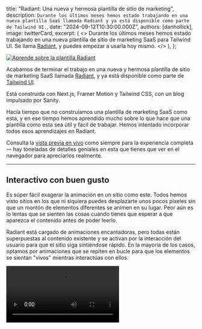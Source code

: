 
  title: "Radiant: Una nueva y hermosa plantilla de sitio de marketing",
  description: `Durante los últimos meses hemos estado trabajando en una nueva plantilla SaaS llamada Radiant y ya está disponible como parte de Tailwind UI.`,
  date: "2024-09-12T10:30:00.000Z",
  authors: [danhollick],
  image: twitterCard,
  excerpt: (
    <>
      Durante los últimos meses hemos estado trabajando en una nueva plantilla de sitio de marketing SaaS para Tailwind UI. Se
      llama <a href="https://tailwindui.com/templates/radiant">Radiant</a>, y puedes empezar a usarla hoy mismo.
    </>
  ),
};

<a href="https://tailwindui.com/templates/radiant">
  <Image src={template} alt="Aprende sobre la plantilla Radiant" />
</a>

Acabamos de terminar el trabajo en una nueva y hermosa plantilla de sitio de marketing SaaS llamada [Radiant](https://tailwindui.com/templates/radiant), y ya está disponible como parte de [Tailwind UI](https://tailwindui.com).

Está construida con Next.js, Framer Motion y Tailwind CSS, con un blog impulsado por Sanity.

Hacía tiempo que no construíamos una plantilla de marketing SaaS como esta, y en ese tiempo hemos aprendido mucho sobre lo que hace que una plantilla como esta sea útil y fácil de trabajar. Hemos intentado incorporar todos esos aprendizajes en Radiant.

Consulta la [vista previa en vivo](https://radiant.tailwindui.com) como siempre para la experiencia completa — hay toneladas de detalles geniales en esta que tienes que ver en el navegador para apreciarlos realmente.

---

## Interactivo con buen gusto

Es súper fácil exagerar la animación en un sitio como este. Todos hemos visto sitios en los que ni siquiera puedes desplazarte unos pocos píxeles sin que un montón de elementos diferentes se animen en su lugar. Peor aún es lo lentas que se sienten las cosas cuando tienes que esperar a que aparezca el contenido antes de poder leerlo.

Radiant está cargado de animaciones encantadoras, pero todas están superpuestas al contenido existente y se activan por la interacción del usuario para que el sitio siga sintiéndose rápido. En la mayoría de los casos, optamos por animaciones que se repiten en bucle para que los elementos se sientan "vivos" mientras interactúas con ellos.

<Video src="https://assets.tailwindcss.com/blog/2024-09-12-radiant-a-beautiful-new-marketing-site-template/scheduling-animation.mp4" />

Usamos [Framer Motion](https://www.framer.com/motion/) para casi todas las animaciones. Es declarativo, lo que facilita la creación de nuestras propias APIs para animaciones complejas que otras personas pueden personalizar sin mucho esfuerzo.

Sin embargo, tiene algunos inconvenientes que hay que solucionar. Por ejemplo, cuando tienes múltiples elementos animándose independientemente, es molesto pasar un estado hover a cada hijo. Terminamos aprovechando la propagación de variantes de Framer para que esto funcione — un evento hover desencadena un cambio de variante en el padre que se propaga a los hijos porque comparten las mismas claves de variante.

```jsx
// [!code filename:bento-card.tsx]
export function BentoCard() {
  return (
    // [!code highlight:7]
    <motion.div
      initial="idle"
      whileHover="active"
      variants={{ idle: {}, active: {} }}
      data-dark={dark ? "true" : undefined}
    >
      /* ... */
    </motion.div>
  );
}
```

No hay diferencia entre las variantes en el padre, por lo que en realidad no cambia, pero los hijos aún reciben una señal para cambiar de variantes en hover, incluso si están profundamente anidados.

```jsx
// [!code filename:map.tsx]
function Marker({
  src,
  top,
  offset,
  delay,
}: {
  src: string
  top: number
  offset: number
  delay: number
}) {
  return (
    <motion.div
      variants={{
        // [!code highlight:3]
        idle: { scale: 0, opacity: 0, rotateX: 0, rotate: 0, y: 0 },
        active: { y: [-20, 0, 4, 0], scale: [0.75, 1], opacity: [0, 1] },
      }}
      transition={{ duration: 0.25, delay, ease: 'easeOut' }}
      style={{ '--offset': `${offset}px`, top } as React.CSSProperties}
      className="absolute left-[calc(50%+var(--offset))] size-[38px] drop-shadow-[0_3px_1px_rgba(0,0,0,.15)]"
    >
      /* ... */
    </motion.div>
  )
}

/* ... */
```

La animación de la línea de tiempo del logo es un poco diferente, porque queríamos que los logos se detuvieran en su posición actual cuando dejas de pasar el mouse sobre ellos, en lugar de volver a su posición original. Esto no funciona muy bien con el enfoque de Framer de especificar estados iniciales y finales, por lo que en realidad fue más fácil construir esto en CSS.

<Video src="https://assets.tailwindcss.com/blog/2024-09-12-radiant-a-beautiful-new-marketing-site-template/logo-timeline.mp4" />

Aprovecha el hecho de que puedes establecer un valor negativo de `animation-delay` para compensar la posición inicial del elemento. De esa manera, todos los logos comparten los mismos keyframes de animación, pero pueden comenzar en diferentes posiciones y tener diferentes duraciones.

```jsx
// [!code filename:logo-timeline.tsx]
function Logo({
  label,
  src,
  className,
}: {
  label: string
  src: string
  className: string
}) {
  return (
    <div
      className={clsx(
        className,
        'absolute top-2 grid grid-cols-[1rem,1fr] items-center gap-2 whitespace-nowrap px-3 py-1',
        'rounded-full bg-gradient-to-t from-gray-800 from-50% to-gray-700 ring-1 ring-inset ring-white/10',
        // [!code highlight:2]
        '[--move-x-from:-100%] [--move-x-to:calc(100%+100cqw)] [animation-iteration-count:infinite] [animation-name:move-x] [animation-play-state:paused] [animation-timing-function:linear] group-hover:[animation-play-state:running]',
      )}
    >
      <img alt="" src={src} className="size-4" />
      <span className="text-sm/6 font-medium text-white">{label}</span>
    </div>
  )
}

export function LogoTimeline() {
  return (
    /* ... */
    <Row>
      <Logo
        label="Loom"
        src="./logo-timeline/loom.svg"
        // [!code highlight:2]
        className="[animation-delay:-26s] [animation-duration:30s]"
      />
      <Logo
        label="Gmail"
        src="./logo-timeline/gmail.svg"
        // [!code highlight:2]
        className="[animation-delay:-8s] [animation-duration:30s]"
      />
    </Row>
    /* ... */
```

Este enfoque significa que no necesitamos rastrear el estado de reproducción en JavaScript, podemos simplemente usar una clase `group-hover:[animation-play-state:running]` para iniciar la animación cuando se pasa el mouse sobre el padre.

Como quizás hayas notado, estamos usando un montón de propiedades arbitrarias para propiedades individuales de `animation` en este componente, ya que estas utilidades no existen en Tailwind hoy. Esto es lo bueno de construir estas plantillas — nos ayuda a encontrar puntos ciegos en Tailwind CSS. Quién sabe, ¡quizás veamos estas utilidades agregadas para la v4.0!

---

## Deliberadamente reutilizable

La parte más difícil de diseñar una plantilla SaaS como esta es idear elementos interactivos que la gente pueda aplicar a su propio producto sin demasiado esfuerzo. No hay nada peor que comprar una plantilla y darse cuenta de que es tan específica para el contenido de ejemplo que en realidad no puedes usarla para tu propio proyecto.

<Video src="https://assets.tailwindcss.com/blog/2024-09-12-radiant-a-beautiful-new-marketing-site-template/light-bento.mp4" />

Se nos ocurrieron algunos elementos gráficos centrales que la mayoría de los productos SaaS podrían tener. Un mapa con pines, un clúster de logos, un teclado — cosas que podrían aplicarse a un montón de características diferentes. Como queríamos que fueran fáciles de reutilizar para tu propio producto, construimos muchos de ellos en código y diseñamos APIs agradables para ellos.

El clúster de logos, por ejemplo, tiene una API simple que te permite pasar tus propios logos, ajustar su posición y animación hover para que coincidan.

```jsx
<Logo src="./logo-cluster/dribbble.svg" left={285} top={20} hover={{ x: 4, y: -5, rotate: 6, delay: 0.3 }} />
```

La sección de atajos de teclado es otro buen ejemplo. Agregar tus propios atajos es tan simple como pasar un array de nombres de teclas al componente Keyboard y, como cada tecla es un componente, puedes agregar fácilmente teclas personalizadas o cambiar la disposición.

```jsx
<Keyboard highlighted={["F", "M", "L"]} />
```

Resulta que en realidad es bastante trabajo construir un teclado en código, pero al menos ahora nunca tendrás que descubrirlo por ti mismo.

<Video src="https://assets.tailwindcss.com/blog/2024-09-12-radiant-a-beautiful-new-marketing-site-template/keyboard.mp4" />

Por supuesto, también dejamos espacios para que coloques capturas de pantalla de tu propio producto. Así es como se ve esta sección personalizada para adaptarse a nuestros amigos de [SavvyCal](https://savvycal.com/), utilizando los mismos componentes interactivos.

<Image alt="Radiant como SavvyCal" src={savvycalRadiant} />

---

## Impulsado por un CMS

Normalmente solo usamos MDX al agregar un blog a una plantilla, pero esta vez pensamos que sería divertido jugar con un CMS headless. Decidimos probar [Sanity](https://www.sanity.io/) para este después de [encuestar a nuestra audiencia](https://x.com/adamwathan/status/1796225062279717142) y escuchar muchas cosas buenas.

En lugar de crear archivos, hacer commits y administrar imágenes y cosas a mano, un CMS te permite manejar todo desde su interfaz de usuario, por lo que incluso los no desarrolladores pueden contribuir fácilmente.

<Image alt="Sanity Studio" src={sanityStudio} />

Una cosa genial de los CMS headless como Sanity es que obtienes tu contenido en un formato estructurado, por lo que, de manera similar a MDX, puedes mapear elementos a tus propios componentes personalizados para manejar todos tus estilos de tipografía.

```jsx
<PortableText
  value={post.body}
  components={{
    block: {
      normal: ({ children }) => <p className="my-10 text-base/8 first:mt-0 last:mb-0">{children}</p>,
      h2: ({ children }) => (
        <h2 className="mt-12 mb-10 text-2xl/8 font-medium tracking-tight text-gray-950 first:mt-0 last:mb-0">
          {children}
        </h2>
      ),
      h3: ({ children }) => (
        <h3 className="mt-12 mb-10 text-xl/8 font-medium tracking-tight text-gray-950 first:mt-0 last:mb-0">
          {children}
        </h3>
      ),
      blockquote: ({ children }) => (
        <blockquote className="my-10 border-l-2 border-l-gray-300 pl-6 text-base/8 text-gray-950 first:mt-0 last:mb-0">
          {children}
        </blockquote>
      ),
    },
    types: {
      image: ({ value }) => (
        <img className="w-full rounded-2xl" src={image(value).width(2000).url()} alt={value.alt || ""} />
      ),
    },
    /* ... */
  }}
/>
```

Trabajar con un CMS también significa que todos tus activos como imágenes están alojados para ti, y puedes controlar el tamaño, la calidad y el formato de la imagen sobre la marcha.

{/* prettier-ignore */}
```jsx
<div className="text-sm/5 max-sm:text-gray-700 sm:font-medium">
  {dayjs(post.publishedAt).format('dddd, MMMM D, YYYY')}
</div>
{post.author && (
  <div className="mt-2.5 flex items-center gap-3">
    {post.author.image && (
      // [!code highlight:6]
      <img
        className="aspect-square size-6 rounded-full object-cover"
        src={image(post.author.image).width(64).height(64).url()}
        alt=""
      />
    )}
    <div className="text-sm/5 text-gray-700">
      {post.author.name}
    </div>
  </div>
)}
```

Como podrías hacer con front matter en Markdown, también puedes enriquecer el contenido con campos personalizados. Por ejemplo, agregamos un campo booleano `featured` al esquema de la publicación del blog para que puedas destacar algunas publicaciones en una sección especial en el blog.

<Image alt="Blog de Radiant" src={blog} />

Sanity en particular es un producto de pago, pero tienen un nivel gratuito bastante generoso que es más que suficiente para jugar. Y si quisieras probar un CMS headless diferente, creo que la integración de Sanity que hemos reunido aquí seguirá sirviendo como un gran ejemplo informativo de cómo podrías abordar la conexión de las cosas con otra herramienta.

---

¡Y eso es [Radiant](https://tailwindui.com/templates/radiant)! Echa un vistazo bajo el capó, pruébalo y déjanos saber lo que piensas.

Como todas nuestras plantillas, está incluida con una licencia de compra única [Tailwind UI all-access](https://tailwindui.com/all-access), que es la mejor manera de apoyar nuestro trabajo en Tailwind CSS y hacer posible que sigamos construyendo cosas increíbles para ti durante años.

